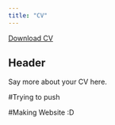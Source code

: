 ```yaml
---
title: "CV"
---
```


<a href="CV.pdf#" class="download" title="Download CV as PDF">Download CV</a>			

## Header

Say more about your CV here.

#Trying to push 

#Making Website :D 